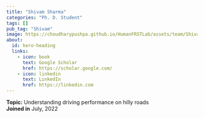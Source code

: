 ```yaml
---
title: "Shivam Sharma"
categories: "Ph. D. Student"
tags: []
pub_tag: "Shivam"
image: https://choudharypushpa.github.io/HumanFRSTLab/assets/team/Shivam.jpg
about:
  id: hero-heading
  links:
    - icon: book
      text: Google Scholar
      href: https://scholar.google.com/
    - icon: linkedin
      text: LinkedIn
      href: https://linkedin.com
---
```


:::{#hero-heading}
**Topic:** Understanding driving performance on hilly roads
 <br>
**Joined in** July, 2022
:::